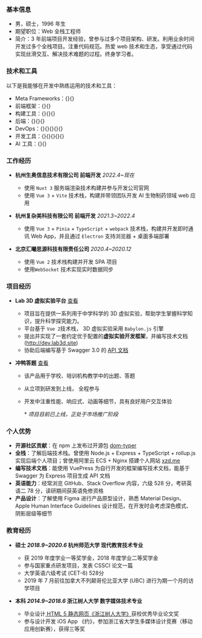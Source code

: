 
<ResumeHeader />

### <MdInfo /> 基本信息 

 - 男，硕士，1996 年生
 - 期望职位：Web 全栈工程师
 - 简介：3 年前端项目开发经验，曾参与过多个项目架构、研发。利用业余时间开发过多个全栈项目。注重代码规范。热爱 web 技术和生态，享受通过代码实现丝滑交互、解决技术难题的过程。终身学习者。


### <FaDraftingCompass /> 技术和工具

以下是我能够在开发中熟练运用的技术和工具：

- Meta Frameworks：{<Badge variant="Nuxt" />}{<Badge variant="Next" />}
- 前端框架：{<Badge variant="Vue" />}{<Badge variant="React" />}
- 构建工具：{<Badge variant="Vite" />}{<Badge variant="webpack" />}{<Badge variant="Rollup" />}
- 后端：{<Badge variant="Prisma" />}{<Badge variant="tRPC" />}{<Badge variant="Express" />}
- DevOps：{<Badge variant="Git" />}{<Badge variant="Docker" />}{<Badge variant="Ubuntu" />}{<Badge variant="Vercel" />}{<Badge variant="Nginx" />}
- 开发工具：{<Badge variant="macOS" />}{<Badge variant="Visual Studio Code" />}{<Badge variant="Warp" />}{<Badge variant="OrbStack" />}{<Badge variant="Arc" />}
- AI 工具：{<Badge variant="OpenAI GPT-3.5" />}{<Badge variant="GitHub Copilot" />}

### <BiSolidBriefcase /> 工作经历

- **杭州生奥信息技术有限公司 前端开发** *2022.4~现在*
  - 使用 `Nuxt 3` 服务端渲染技术构建并参与开发公司官网
  - 使用 `Vue 3` + `Vite` 技术栈，构建并带领团队开发 AI 生物制药领域 web 应用

- **杭州复杂美科技有限公司 前端开发** *2021.3~2022.4*
  - 使用 `Vue 3` + `Pinia` + `TypeScript` + `webpack` 技术栈，构建并开发即时通讯 Web App，并且通过 `Electron` 支持浏览器 + 桌面多端部署

- **北京汇曦思源科技有限责任公司** *2020.4~2020.12*
  - 使用 `Vue 2` 技术栈构建并开发 SPA 项目
  - 使用`WebSocket` 技术实现实时数据同步

### <BsFileEarmarkCodeFill /> 项目经历

- **Lab 3D 虚拟实验平台** [查看](http://beta.lab3d.site)

  - 项目旨在提供一系列用于中学科学的 3D 虚拟实验，帮助学生掌握科学知识，提升科学探究能力。
  - 平台基于 `Vue 2`技术栈， 3D 虚拟实验采用 `Babylon.js` 引擎
  - 提出并实现了一套约定优于配置的**虚拟实验开发框架**，并编写技术文档 (http://dev.lab3d.site)
  - 协助后端编写基于 Swagger 3.0 的 [API 文档](http://api.lab3d.site:3001/swagger)

- **冲鸭答题** [查看](https://www.chongya.fun)

  - 该产品用于学校、培训机构教学中的出题、答题

  - 从立项到研发到上线， 全程参与

  - 开发中注重性能、响应式、动画等细节，具有良好用户交互体验

    \* *项目目前已上线，正处于市场推广阶段*

### <BsPersonVcardFill /> 个人优势

- **开源社区贡献**：在 npm 上发布过开源包 [dom-typer](https://www.npmjs.com/package/dom-typer)
- **全栈**：了解后端技术栈。曾使用 Node.js + Express + TypeScript  + rollup.js 实现后端个人项目；曾使用阿里云 ECS + Nginx 搭建个人网站 [xzd.me](http://xzd.me)
- **编写技术文档**：能使用 VuePress 为自行开发的框架编写技术文档，能基于 Swagger 为 Express 项目生成 API 文档
- **英语能力**：经常浏览 GitHub、Stack Overflow 内容，六级 528 分，考研英语二 78 分，读研期间获英语免修资格
- **产品设计**：了解使用 Figma 进行产品原型设计，熟悉 Material Design、Apple Human Interface Guidelines 设计规范，在开发时会考虑深色模式、阴影层级等细节

### <FaGraduationCap /> 教育经历

- **硕士 *2018.9~2020.6*   杭州师范大学 现代教育技术专业**
  - 获 2019 年度学业一等奖学金，2018 年度学业二等奖学金
  - 参与国家重点研发项目，发表 CSSCI 论文一篇
  - 大学英语六级考试 (CET-6) 528分
  - 2019 年 7 月前往加拿大不列颠哥伦比亚大学 (UBC) 进行为期一个月的访学项目

- **本科 *2014.9~2018.6*   浙江树人大学 数字媒体技术专业**

  - 毕业设计[ HTML 5 静态网页《浙江树人大学》](https://image-hosting-service.oss-cn-hangzhou.aliyuncs.com/20210309_%E5%B1%8F%E5%B9%95%E5%BD%95%E5%88%B62021-03-09%2016.01.16.mp4)获校优秀毕业论文奖
  - 参与设计开发 iOS App 《约》，参加浙江省大学生多媒体设计竞赛（移动应用创新赛），获得三等奖
